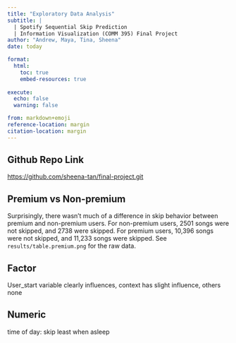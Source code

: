 ```yaml
---
title: "Exploratory Data Analysis"
subtitle: |
  | Spotify Sequential Skip Prediction
  | Information Visualization (COMM 395) Final Project
author: "Andrew, Maya, Tina, Sheena"
date: today

format:
  html:
    toc: true
    embed-resources: true
    
execute:
  echo: false
  warning: false

from: markdown+emoji 
reference-location: margin
citation-location: margin
---
```


::: {.callout-tip icon=false}

## Github Repo Link

[https://github.com/sheena-tan/final-project.git](https://github.com/sheena-tan/final-project.git)

:::

## Premium vs Non-premium
Surprisingly, there wasn't much of a difference in skip behavior between premium and non-premium users.
For non-premium users, 2501 songs were not skipped, and 2738 were skipped. For premium users, 10,396 songs were not skipped, and 11,233 songs were skipped.
See `results/table.premium.png` for the raw data.

## Factor
User_start variable clearly influences, context has slight influence, others none

## Numeric
time of day: skip least when asleep





